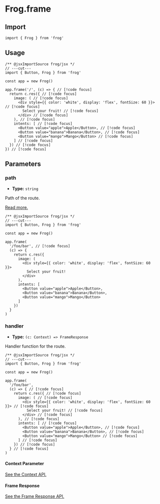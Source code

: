 # Frog.frame

## Import

```tsx twoslash
import { Frog } from 'frog'
```

## Usage

```tsx twoslash
/** @jsxImportSource frog/jsx */
// ---cut---
import { Button, Frog } from 'frog'

const app = new Frog()

app.frame('/', (c) => { // [!code focus]
  return c.res({ // [!code focus]
    image: ( // [!code focus]
      <div style={{ color: 'white', display: 'flex', fontSize: 60 }}> // [!code focus]
        Select your fruit! // [!code focus]
      </div> // [!code focus]
    ), // [!code focus]
    intents: [ // [!code focus]
      <Button value="apple">Apple</Button>, // [!code focus]
      <Button value="banana">Banana</Button>, // [!code focus]
      <Button value="mango">Mango</Button> // [!code focus]
    ] // [!code focus]
  }) // [!code focus]
}) // [!code focus]
```

## Parameters

### path

- **Type:** `string`

Path of the route.

[Read more.](/concepts/routing)

```tsx twoslash
/** @jsxImportSource frog/jsx */
// ---cut---
import { Button, Frog } from 'frog'

const app = new Frog()

app.frame(
  '/foo/bar', // [!code focus]
  (c) => {
    return c.res({ 
      image: ( 
        <div style={{ color: 'white', display: 'flex', fontSize: 60 }}> 
          Select your fruit! 
        </div> 
      ), 
      intents: [ 
        <Button value="apple">Apple</Button>, 
        <Button value="banana">Banana</Button>, 
        <Button value="mango">Mango</Button> 
      ] 
    })
  }
) 
```

### handler

- **Type:** `(c: Context) => FrameResponse`

Handler function for the route.

```tsx twoslash
/** @jsxImportSource frog/jsx */
// ---cut---
import { Button, Frog } from 'frog'

const app = new Frog()

app.frame(
  '/foo/bar',
  (c) => { // [!code focus]
    return c.res({ // [!code focus]
      image: ( // [!code focus]
        <div style={{ color: 'white', display: 'flex', fontSize: 60 }}> // [!code focus]
          Select your fruit! // [!code focus]
        </div> // [!code focus]
      ), // [!code focus]
      intents: [ // [!code focus]
        <Button value="apple">Apple</Button>, // [!code focus]
        <Button value="banana">Banana</Button>, // [!code focus]
        <Button value="mango">Mango</Button> // [!code focus]
      ] // [!code focus]
    }) // [!code focus]
  } // [!code focus]
) 
```

#### Context Parameter

[See the Context API.](/reference/frog-frame-context)

#### Frame Response

[See the Frame Response API.](/reference/frog-frame-response)
